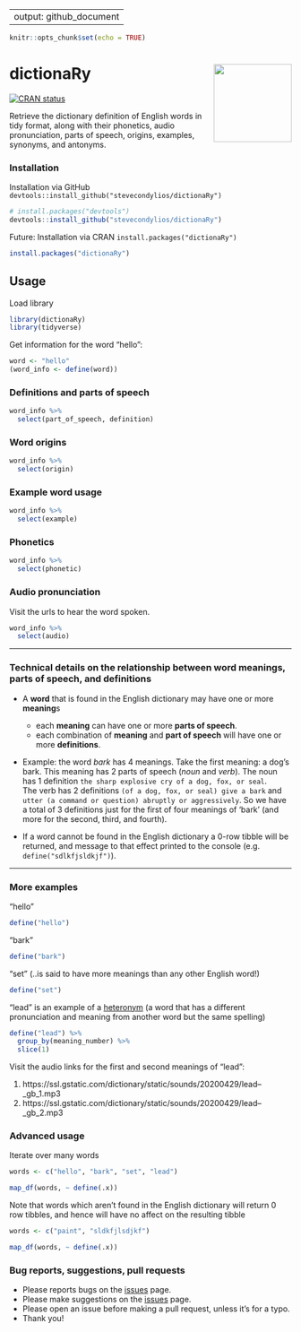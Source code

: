 
---
output: github_document
---
  
```r
knitr::opts_chunk$set(echo = TRUE)
```

# dictionaRy <a href='https://github.com/stevecondylios/dictionaRy'><img src="man/figures/light-logo.png" align="right" height="139" /></a>



<!-- badges: start -->
[![CRAN status](https://www.r-pkg.org/badges/version/dictionaRy)](https://cran.r-project.org/package=dictionaRy)
<!-- badges: end -->

Retrieve the dictionary definition of English words in tidy format, along with 
their phonetics, audio pronunciation, parts of speech, origins, examples, 
synonyms, and antonyms. 






### Installation

Installation via GitHub `devtools::install_github("stevecondylios/dictionaRy")`

```r

# install.packages("devtools")
devtools::install_github("stevecondylios/dictionaRy")

```


Future: Installation via CRAN `install.packages("dictionaRy")`

```r

install.packages("dictionaRy")

``` 


## Usage

Load library

```r

library(dictionaRy)
library(tidyverse)

``` 


Get information for the word "hello":

```r

word <- "hello"
(word_info <- define(word))

```


### Definitions and parts of speech

```r

word_info %>% 
  select(part_of_speech, definition)

```

### Word origins

```r

word_info %>% 
  select(origin)
```


### Example word usage

```r

word_info %>% 
  select(example)

```


### Phonetics

```r

word_info %>% 
  select(phonetic)

```


### Audio pronunciation

Visit the urls to hear the word spoken. 

```r

word_info %>% 
  select(audio)

```

<hr>

### Technical details on the relationship between word meanings, parts of speech, and definitions

- A **word** that is found in the English dictionary may have one or
more **meaning**s
  - each **meaning** can have one or more **parts of speech**. 
  - each combination of **meaning** and **part of speech** will have one or more 
  **definitions**. 

- Example: the word *bark* has 4 meanings. Take the first meaning:
a dog's bark. This meaning has 2 parts of speech (*noun* and *verb*). 
The noun has 1 definition `the sharp explosive cry of a dog, fox, or seal`.  
The verb has 2 definitions `(of a dog, fox, or seal) give a bark` and 
`utter (a command or question) abruptly or aggressively`. So we have a total
of 3 definitions just for the first of four meanings of 'bark' (and more for
the second, third, and fourth). 

- If a word cannot be found in the English dictionary a 0-row tibble will be
returned, and message to that effect printed to the console (e.g. 
`define("sdlkfjsldkjf")`).

<hr>

### More examples

"hello"

```r

define("hello")

```


"bark" 

```r

define("bark")

```


"set" (..is said to have more meanings than any other English word!)

```r

define("set")

```


"lead" is an example of a [heteronym](https://en.wikipedia.org/wiki/Heteronym_(linguistics))
(a word that has a different pronunciation and 
meaning from another word but the same spelling)


```r

define("lead") %>% 
  group_by(meaning_number) %>% 
  slice(1)

```

Visit the audio links for the first and second meanings of "lead":

1. https://ssl.gstatic.com/dictionary/static/sounds/20200429/lead--_gb_1.mp3
2. https://ssl.gstatic.com/dictionary/static/sounds/20200429/lead--_gb_2.mp3



### Advanced usage


Iterate over many words


```r

words <- c("hello", "bark", "set", "lead")

map_df(words, ~ define(.x))

```


Note that words which aren't found in the English dictionary will return
0 row tibbles, and hence will have no affect on the resulting tibble

```r

words <- c("paint", "sldkfjlsdjkf")

map_df(words, ~ define(.x))

```



### Bug reports, suggestions, pull requests

- Please reports bugs on the [issues](https://github.com/stevecondylios/dictionaRy/issues) page. 
- Please make suggestions on the [issues](https://github.com/stevecondylios/dictionaRy/issues) page. 
- Please open an issue before making a pull request, unless it's for a typo. 
- Thank you!








